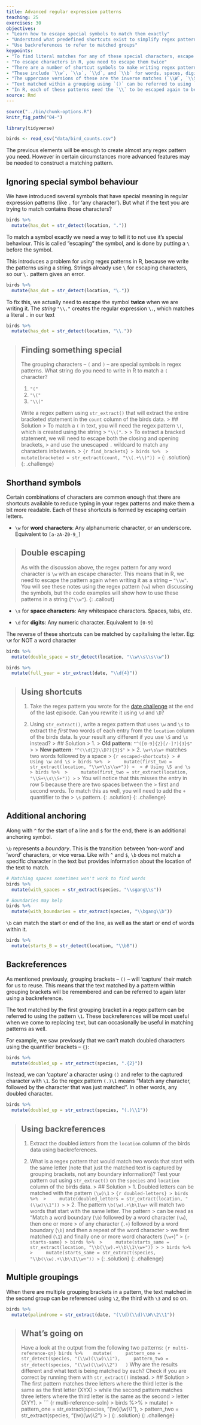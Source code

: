 ```yaml
---
title: Advanced regular expression patterns
teaching: 25
exercises: 30
objectives:
- "Learn how to escape special symbols to match them exactly"
- "Understand what predefined shortcuts exist to simplify regex patterns"
- "Use backreferences to refer to matched groups"
keypoints:
- "To find literal matches for any of these special characters, escape them with `\\`"
- "To escape characters in R, you need to escape them twice"
- "There are a number of shortcut symbols to make writing regex patterns easier"
- "These include `\\w`, `\\s`, `\\d`, and `\\b` for words, spaces, digits and boundaries"
- "The uppercase versions of these are the inverse matches (`\\W`, `\\S`, etc)"
- "Text matched within a grouping using `()` can be referred to using `\\1` for the first group, `\\2` for the second"
- "In R, each of these patterns need the `\\` to be escaped again to be written as a string."
source: Rmd
---
```


```r
source("../bin/chunk-options.R")
knitr_fig_path("04-")

library(tidyverse)

birds <- read_csv("data/bird_counts.csv")
```

The previous elements will be enough to create almost any regex pattern you need. However in certain
circumstances more advanced features may be needed to construct a matching pattern.

## Ignoring special symbol behaviour
We have introduced several symbols that have special meaning in regular expression patterns
(like `.` for 'any character'). But what if the text you are trying to match contains those
characters? 

```r
birds %>% 
  mutate(has_dot = str_detect(location, "."))
```

To match a symbol exactly we need a way to tell it to not use it's special behaviour. This is called
"escaping" the symbol, and is done by putting a `\` before the symbol.

This introduces a problem for using regex patterns in R, because we write the patterns using a 
string. Strings already use `\` for escaping characters, so our `\.` pattern gives an error. 

```r
birds %>% 
  mutate(has_dot = str_detect(location, "\."))
```

To fix this, we actually need to escape the symbol **twice** when we are writing it.
The *string* `"\\."` creates the regular expression `\.`, which matches a literal `.` in our text

```r
birds %>% 
  mutate(has_dot = str_detect(location, "\\."))
```

> ## Finding something special
> The grouping characters -- `(` and `)` -- are special symbols in regex patterns. What string do 
> you need to write in R to match a `(` character?
> 
> 1. `"("`
> 2. `"\("`
> 3. `"\\("`
>
> Write a regex pattern using `str_extract()` that will extract the entire bracketed statement in the 
> `count` column of the birds data.
> > ## Solution
> > To match a `(` in text, you will need the regex pattern `\(`, which is created using the string 
> > `"\\("`.
> > 
> > To extract a bracked statement, we will need to escape both the closing and opening brackets, 
> > and use the unescaped `.` wildcard to match any characters inbetween.
> > ```{r find_brackets}
> > birds %>% 
> >     mutate(bracketed = str_extract(count, "\\(.+\\)"))
> > ```
> {: .solution}
{: .challenge}

## Shorthand symbols

Certain combinations of characters are common enough that there are shortcuts available to reduce
typing in your regex patterns and make them a bit more readable. Each of these shortcuts is formed 
by escaping certain letters.

* `\w` for **word characters**: Any alphanumeric character, or an underscore. Equivalent to
`[a-zA-Z0-9_]`

> ## Double escaping
> As with the discussion above, the regex pattern for any word character is `\w` with an escape 
> character. This means that in R, we need to escape the pattern again when writing it as a string 
> -- `"\\w"`. You will see these notes using the regex pattern (`\w`) when discussing the symbols, 
> but the code examples will show how to use these patterns in a string (`"\\w"`).
{: .callout}

* `\s` for **space characters**: Any whitespace characters. Spaces, tabs, etc.

* `\d` for **digits**: Any numeric character. Equivalent to `[0-9]`

The reverse of these shortcuts can be matched by capitalising the letter. 
Eg: `\W` for NOT a word character

```r
birds %>% 
  mutate(double_space = str_detect(location, "\\w\\s\\s\\w"))

birds %>% 
  mutate(full_year = str_extract(date, "\\d{4}"))
```

> ## Using shortcuts
>
> 1. Take the regex pattern you wrote for the 
[date challenge](../03-regex-patterns/index.html#dont-repeat-yourself) at the end of the last episode.
> Can you rewrite it using `\d` and `\D`?
> 
> 2. Using `str_extract()`, write a regex pattern that uses `\w` and `\s` to extract the *first* two
> words of each entry from the `location` column of the birds data.
> Is your result any different if you use `\S` and `\s` instead?
> > ## Solution
> > 1.
> > **Old pattern**: `"^([0-9]{2}[/-]?){3}$"`
> > 
> > **New pattern**: `"^(\\d{2}\\D?){3}$"`
> > 
> > 2. `\w+\s\w+` matches two words followed by a space
> > ``` {r escaped-shortcuts}
> > # Using \w and \s
> > birds %>% 
> >     mutate(first_two = str_extract(location, "\\w+\\s\\w+"))
> > 
> > # Using \S and \s
> > birds %>% 
> >     mutate(first_two = str_extract(location, "\\S+\\s\\S+"))
> > ```
> > You will notice that this misses the entry in row 5 because there are two spaces between the 
> > first and second words. To match this as well, you will need to add the `+` quantifier to the
> > `\s` pattern.
> {: .solution}
{: .challenge}

## Additional anchoring

Along with `^` for the start of a line and `$` for the end, there is an additional anchoring symbol.

`\b` represents a *boundary*. This is the transition between 'non-word' and 'word' characters, or 
vice versa. Like with `^` and `$`, `\b` does not match a specific character in the text but provides
information about the location of the text to match.

```r
# Matching spaces sometimes won't work to find words
birds %>% 
  mutate(with_spaces = str_extract(species, "\\sgang\\s"))

# Boundaries may help
birds %>% 
  mutate(with_boundaries = str_extract(species, "\\bgang\\b"))
```

`\b` can match the start or end of the line, as well as the start or end of words within
it.

```r
birds %>% 
  mutate(starts_B = str_detect(location, "\\bB"))
```


## Backreferences
As mentioned previously, grouping brackets -- `()` -- will 'capture' their match for us to reuse. 
This means that the text matched by a pattern within grouping brackets will be remembered and can
be referred to again later using a backreference.

The text matched by the first grouping bracket in a regex pattern can be referred to using the pattern
`\1`. These backreferences will be most useful when we come to replacing text, but can occasionally
be useful in matching patterns as well.

For example, we saw previously that we can't match doubled characters using the quantifier brackets 
-- `{}`:

```r
birds %>% 
  mutate(doubled_up = str_extract(species, ".{2}"))
```

Instead, we can 'capture' a character using `()` and refer to the captured character with `\1`. So
the regex pattern `(.)\1` means "Match any character, followed by the character that was just matched".
In other words, any doubled character.

```r
birds %>% 
  mutate(doubled_up = str_extract(species, "(.)\\1"))
```

> ## Using backreferences
>
> 1. Extract the doubled *letters* from the `location` column of the birds data using backreferences.
> 
> 2. What is a regex pattern that would match two words that start with the same letter (note that 
> just the matched text is captured by grouping brackets, not any boundary information)? Test your 
> pattern out using `str_extract()` on the `species` and `location` column of the birds data.
> > ## Solution
> > 1. Doubled letters can be matched with the pattern `(\w)\1`
> > ``` {r doubled-letters}
> > birds %>% 
> >     mutate(doubled_letters = str_extract(location, "(\\w)\\1"))
> > ```
> > 2. The pattern `\b(\w).+\b\1\w+` will match two words that start with the same letter. The pattern
> > can be read as "Match a word boundary (`\b`) followed by a word character (`\w`), then one or more
> > of any character (`.+`) followed by a word boundary (`\b`) and then a repeat of the word character
> > we first matched (`\1`) and finally one or more word characters (`\w+`)"
> > ``` {r starts-same}
> > birds %>% 
> >     mutate(starts_same = str_extract(location, "\\b(\\w).+\\b\\1\\w+"))
> >
> > birds %>% 
> >     mutate(starts_same = str_extract(species, "\\b(\\w).+\\b\\1\\w+"))
> > ```
> {: .solution}
{: .challenge}

## Multiple groupings

When there are multiple grouping brackets in a pattern, the text matched in the second group can be
referenced using `\2`, the third with `\3` and so on.

```r
birds %>% 
  mutate(palindrome = str_extract(date, "(\\d)(\\d)\\W\\2\\1"))
```

> ## What's going on
> Have a look at the output from the following two patterns:
> ```{r multi-reference-qn}
> birds %>% 
>   mutate(
>     pattern_one = str_detect(species, "(\\w)(\\w)\\1"),
>     pattern_two = str_detect(species, "(\\w)(\\w)\\2")
>   )
> ```
> Why are the results different and what text is being matched by each? Check if you are correct by
> running them with `str_extract()` instead.
> > ## Solution
> > The first pattern matches three letters where the third letter is the same as the first letter (XYX)
> > while the second pattern matches three letters where the third letter is the same as the second
> > letter (XYY).
> > ``` {r multi-reference-soln}
> > birds %>% 
> >   mutate(
> >     pattern_one = str_extract(species, "(\\w)(\\w)\\1"),
> >     pattern_two = str_extract(species, "(\\w)(\\w)\\2")
> >   )
> {: .solution}
{: .challenge}